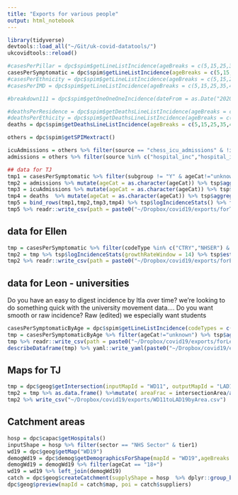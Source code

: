 ```yaml
---
title: "Exports for various people"
output: html_notebook
---
```



```r
library(tidyverse)
devtools::load_all("~/Git/uk-covid-datatools/")
ukcovidtools::reload()
```

```r
#casesPerPillar = dpc$spim$getLineListIncidence(ageBreaks = c(5,15,25,35,45,55,65,75,85),subgroup = pillar)
casesPerSymptomatic = dpc$spim$getLineListIncidence(ageBreaks = c(5,15,25,35,45,55,65,75,85),subgroup = asymptomatic_indicator)
#casesPerEthnicity = dpc$spim$getLineListIncidence(ageBreaks = c(5,15,25,35,45,55,65,75,85),subgroup = ethnicity_final)
#casesPerIMD = dpc$spim$getLineListIncidence(ageBreaks = c(5,15,25,35,45,55,65,75,85),subgroup = imd_decile)

#breakdown111 = dpc$spim$getOneOneOneIncidence(dateFrom = as.Date("2020-07-01"))

#deathsPerResidence = dpc$spim$getDeathsLineListIncidence(ageBreaks = c(5,15,25,35,45,55,65,75,85),subgroup = residence_type)
#deathsPerEthicity = dpc$spim$getDeathsLineListIncidence(ageBreaks = c(5,15,25,35,45,55,65,75,85),subgroup = ethnicity_final)
deaths = dpc$spim$getDeathsLineListIncidence(ageBreaks = c(5,15,25,35,45,55,65,75,85))

others = dpc$spim$getSPIMextract()

icuAdmissions = others %>% filter(source == "chess_icu_admissions" & !is.na(ageCat) & codeType %in% c("CTRY","NHSER"))
admissions = others %>% filter(source %in% c("hospital_inc","hospital_inc_new") & !is.na(ageCat) & codeType %in% c("CTRY","NHSER"))
```

```r
## data for TJ
tmp1 = casesPerSymptomatic %>% filter(subgroup != "Y" & ageCat!="unknown")  %>% mutate(ageCat = as.character(ageCat)) %>% tsp$aggregateSubgroup() %>% tsp$aggregateGender() %>% dpc$demog$findDemographics()
tmp2 = admissions %>% mutate(ageCat = as.character(ageCat)) %>% tsp$aggregateSubgroup() %>% tsp$aggregateGender() %>% tsp$aggregateSource() %>% dpc$demog$findDemographics() 
tmp3 = icuAdmissions %>% mutate(ageCat = as.character(ageCat)) %>% tsp$aggregateSubgroup() %>% tsp$aggregateGender() %>% tsp$aggregateSource() %>% dpc$demog$findDemographics() 
tmp4 = deaths  %>% mutate(ageCat = as.character(ageCat)) %>% tsp$aggregateSubgroup() %>% tsp$aggregateGender() %>% tsp$aggregateSource() %>% dpc$demog$findDemographics() 
tmp5 = bind_rows(tmp1,tmp2,tmp3,tmp4) %>% tsp$logIncidenceStats() %>% filter(date > "2020-03-23")
tmp5 %>% readr::write_csv(path = paste0("~/Dropbox/covid19/exports/forTJ-symptomaticCasesAdmissionsAndDeaths-AgeAndNHSER-GrowthRate-",Sys.Date(),".csv"))
```

## data for Ellen

```r

tmp = casesPerSymptomatic %>% filter(codeType %in% c("CTRY","NHSER") & subgroup != "Y" & ageCat!="unknown") %>% tsp$aggregateSubgroup() %>% tsp$aggregateGender() %>% dpc$demog$findDemographics()
tmp2 = tmp %>% tsp$logIncidenceStats(growthRateWindow = 14) %>% tsp$estimateRt(window = 14)
tmp2 %>% readr::write_csv(path = paste0("~/Dropbox/covid19/exports/forEllen-symptomaticCases-AgeAndRegionStratifiedRtAndGrowthRate-",Sys.Date(),".csv"))
```

## data for Leon - universities

Do you have an easy to digest incidence by ltla over time?
we're looking to do something quick with the university movement data....
Do you want smooth or raw incidence?
Raw (edited) 
we especially want students

```r

casesPerSymptomaticByAge = dpc$spim$getLineListIncidence(codeTypes = c("LAD","NHSER"), ageBreaks = c(6,10,18,23,35,45,55,65,75,85),filterExpr = asymptomatic_indicator!="Y")
tmp = casesPerSymptomaticByAge %>% filter(ageCat!="unknown") %>% tsp$aggregateSubgroup() %>% tsp$aggregateGender() %>% dpc$demog$findDemographics()
tmp %>% readr::write_csv(path = paste0("~/Dropbox/covid19/exports/forLeon-symptomaticCases-AgeAndLADStratified-raw-",Sys.Date(),".csv"))
describeDataframe(tmp) %>% yaml::write_yaml(paste0("~/Dropbox/covid19/exports/forLeon-symptomaticCases-AgeAndLADStratified-description-",Sys.Date(),".yaml"))
```
## Maps for TJ

```r
tmp = dpc$geog$getIntersection(inputMapId = "WD11", outputMapId = "LAD19")
tmp2 = tmp %>% as.data.frame() %>%mutate( areaFrac = intersectionArea/as.numeric(area.src)) %>% select(WD11_code = code.src,WD11_name = name.src, LAD19_code = code,LAD19_name=name,areaFrac)
tmp2 %>% write_csv("~/Dropbox/covid19/exports/WD11toLAD19byArea.csv")
```

## Catchment areas

```r

hosp = dpc$capac$getHospitals()
inputShape = hosp %>% filter(sector == "NHS Sector" & tier1)
wd19 = dpc$geog$getMap("WD19")
demogWd19 = dpc$demog$getDemographicsForShape(mapId = "WD19",ageBreaks = c(18),combineGenders = TRUE)
demogWd19 = demogWd19 %>% filter(ageCat == "18+")
wd19 = wd19 %>% left_join(demogWd19)
catch = dpc$geog$createCatchment(supplyShape = hosp  %>% dplyr::group_by(trustId,trustName),supplyIdVar = trustId,supplyVar = acuteBeds,demandId="WD19",demandShape = wd19,demandVar = count,demandIdVar = code)
dpc$geog$preview(mapId = catch$map, poi = catch$suppliers)

```